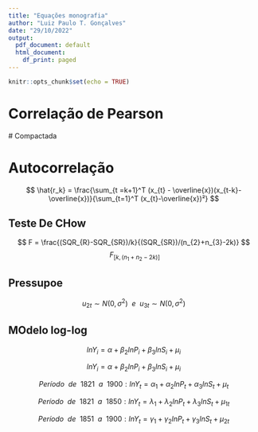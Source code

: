```yaml
---
title: "Equações monografia"
author: "Luiz Paulo T. Gonçalves"
date: "29/10/2022"
output:
  pdf_document: default
  html_document:
    df_print: paged
---
```


```r
knitr::opts_chunk$set(echo = TRUE)
```

# Correlação de Pearson 

\begin{equation}
r = \frac{\sum_{i = 1}^n (x_{i} - \overline{x})(y_{i}-\overline{y})}{\sqrt{\sum_{i=1}^n (x_{i}-\overline{x})^2} \sqrt{\sum_{i=1}^n(y_{i}-\overline{y})^2}}
\end{equation}
# Compactada 

\begin{equation}
r = \frac{Cov(X,Y)}{\sqrt{Var(x), Var(y)}}
\end{equation}


\begin{equation}
r = \frac{Cov(X,Y)}{\sigma(x) \sigma(y)}
\end{equation}


\begin{equation}
rk = \frac{Cov(x_{t}, x_{t-k})}{\sqrt{Var(x_{t}, x_{t-k})}} = \frac{Cov(x_{t}, x_{t-k})}{Var(x_{t})} = \frac{\gamma_{k}}{\gamma_{0}}
\end{equation}

####
####
# Autocorrelação 

\begin{equation}
\hat{}
\end{equation}

$$
\hat{r_k} = \frac{\sum_{t =k+1}^T (x_{t} - \overline{x})(x_{t-k}-\overline{x})}{\sum_{t=1}^T (x_{t}-\overline{x})²}
$$

###
### 

## Teste De CHow 

$$
F = \frac{(SQR_{R}-SQR_{SR})/k}{(SQR_{SR})/(n_{2}+n_{3}-2k)} 
$$
$$
~ F_{[k,(n_{1}+n_{2}-2k)]}
$$

##
##
## Pressupoe 
$$
u_{2t} \sim N(0, \sigma^2) ~~e~~ u_{3t} \sim N(0,\sigma^2)
$$

## MOdelo log-log 

$$
lnY_{i} = \alpha + \beta_{2}lnP_{i} + \beta_{3}lnS_{i} + \mu_{i}
$$


$$
lnY_{i} = \alpha + \beta_{2}lnP_{i} + \beta_{3}lnS_{i} + \mu_{i}
$$

$$
Período ~~de~~1821~~a~~ 1900: lnY_{t} = \alpha_{1}+ \alpha_{2}lnP_{t}+ \alpha_{3}lnS_{t} + \mu_{t} 
$$

$$
Período ~~de~~1821~~a~~ 1850: lnY_{t} = \lambda_{1}+ \lambda_{2}lnP_{t}+ \lambda_{3}lnS_{t} + \mu_{1t} 
$$


$$
Período ~~de~~1851~~a~~ 1900: lnY_{t} = \gamma_{1}+ \gamma_{2}lnP_{t}+ \gamma_{3}lnS_{t} + \mu_{2t} 
$$











